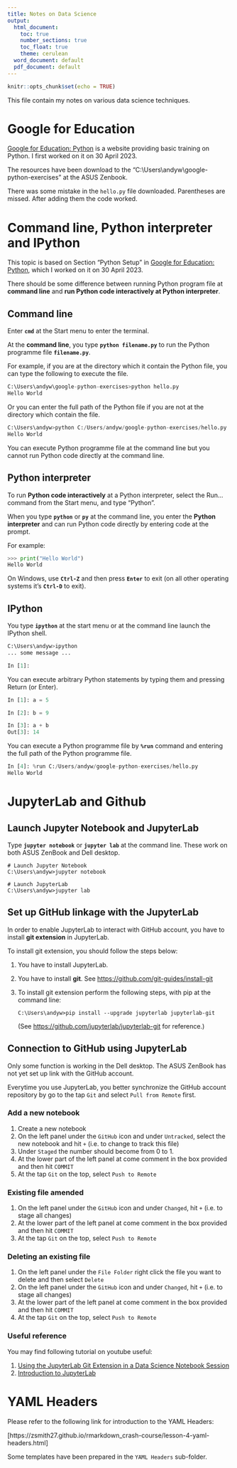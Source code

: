 ```yaml
---
title: Notes on Data Science
output:
  html_document:
    toc: true
    number_sections: true
    toc_float: true
    theme: cerulean
  word_document: default
  pdf_document: default
---
```


```r
knitr::opts_chunk$set(echo = TRUE)
```

This file contain my notes on various data science techniques.


# Google for Education

[Google for Education: Python](https://developers.google.com/edu/python/) is a website providing basic training on Python. I first worked on it on 30 April 2023.

The resources have been download to the "C:\\Users\\andyw\\google-python-exercises" at the ASUS Zenbook.

There was some mistake in the `hello.py` file downloaded. Parentheses are missed. After adding them the code worked.


# Command line, Python interpreter and IPython

This topic is based on Section "Python Setup" in [Google for Education: Python](https://developers.google.com/edu/python/), which I worked on it on 30 April 2023.

There should be some difference between running Python program file at **command line** and **run Python code interactively at Python interpreter**.

## Command line

Enter **`cmd`** at the Start menu to enter the terminal.

At the **command line**, you type **`python filename.py`** to run the Python programme file **`filename.py`**.

For example, if you are at the directory which it contain the Python file, you can type the following to execute the file.

```Python
C:\Users\andyw\google-python-exercises>python hello.py
Hello World
```

Or you can enter the full path of the Python file if you are not at the directory which contain the file.

```Python
C:\Users\andyw>python C:/Users/andyw/google-python-exercises/hello.py
Hello World
```

You can execute Python programme file at the command line but you cannot run Python code directly at the command line.

## Python interpreter

To run **Python code interactively** at a Python interpreter, select the Run... command from the Start menu, and type "Python".


When you type **`python`** or **`py`** at the command line, you enter the **Python interpreter** and can run Python code directly by entering code at the prompt.

For example:

```Python
>>> print("Hello World")
Hello World
```

On Windows, use **`Ctrl-Z`** and then press **`Enter`** to exit (on all other operating systems it's **`Ctrl-D`** to exit).

## IPython

You type **`ipython`** at the start menu or at the command line launch the IPython shell.

```Python
C:\Users\andyw>ipython
... some message ...

In [1]:
```
You can execute arbitrary Python statements by typing them and pressing Return (or Enter).

```Python
In [1]: a = 5

In [2]: b = 9

In [3]: a + b
Out[3]: 14
```

You can execute a Python programme file by **`%run`** command and entering the full path of the Python programme file.

```Python
In [4]: %run C:/Users/andyw/google-python-exercises/hello.py
Hello World
```

# JupyterLab and Github

## Launch Jupyter Notebook and JupyterLab

Type **`jupyter notebook`** or **`jupyter lab`** at the command line. These work on both ASUS ZenBook and Dell desktop.

```
# Launch Jupyter Notebook
C:\Users\andyw>jupyter notebook

# Launch JupyterLab
C:\Users\andyw>jupyter lab
```

## Set up GitHub linkage with the JupyterLab

In order to enable JupyterLab to interact with GitHub account, you have to install **git extension** in JupyterLab.

To install git extension, you should follow the steps below:

1. You have to install JupyterLab.
2. You have to install **git**. See [https://github.com/git-guides/install-git](https://github.com/git-guides/install-git)
3. To install git extension perform the following steps, with pip at the command line:
   ```
   C:\Users\andyw>pip install --upgrade jupyterlab jupyterlab-git
   ```
   (See [https://github.com/jupyterlab/jupyterlab-git](https://github.com/jupyterlab/jupyterl    ab-git) for reference.)


## Connection to GitHub using JupyterLab

Only some function is working in the Dell desktop. The ASUS ZenBook has not yet set up link with the GitHub account.

Everytime you use JupyterLab, you better synchronize the GitHub account repository by go to the tap `Git` and select `Pull from Remote` first.

### Add a new notebook

1. Create a new notebook
2. On the left panel under the `GitHub` icon and under `Untracked`, select the new notebook and hit `+` (i.e. to change to track this file)
3. Under `Staged` the number should become from 0 to 1.
4. At the lower part of the left panel at come comment in the box provided and then hit `COMMIT`
5. At the tap `Git` on the top, select `Push to Remote`

### Existing file amended

1. On the left panel under the `GitHub` icon and under `Changed`, hit `+` (i.e. to stage all changes)
2. At the lower part of the left panel at come comment in the box provided and then hit `COMMIT`
3. At the tap `Git` on the top, select `Push to Remote`

### Deleting an existing file

1. On the left panel under the `File Folder` right click the file you want to delete and then select `Delete`
2. On the left panel under the `GitHub` icon and under `Changed`, hit `+` (i.e. to stage all changes)
3. At the lower part of the left panel at come comment in the box provided and then hit `COMMIT`
4. At the tap `Git` on the top, select `Push to Remote`

### Useful reference

You may find following tutorial on youtube useful: 

1. [Using the JupyterLab Git Extension in a Data Science Notebook Session](https://www.youtube.com/watch?v=ncmD9B-fddg)
2. [Introduction to JupyterLab](https://www.youtube.com/watch?v=sfBg4EfJFpw)

# YAML Headers

Please refer to the following link for introduction to the YAML Headers:

[https://zsmith27.github.io/rmarkdown_crash-course/lesson-4-yaml-headers.html]

Some templates have been prepared in the `YAML Headers` sub-folder.


